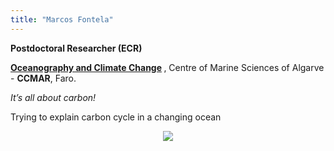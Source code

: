 ```yaml
---
title: "Marcos Fontela"
---
```


 __Postdoctoral Researcher (ECR)__ 
 
 __[Oceanography and Climate Change](https://ccmar.ualg.pt/group/oceanography-and-climate-change){target="_blank"} __, Centre of Marine Sciences of Algarve - __CCMAR__, Faro. 
 
*It's all about carbon!*

Trying to explain carbon cycle in a changing ocean

<p align="center">
![](MarcosFontela-sampling.jpeg)
</p>